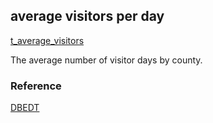 ## average visitors per day

[t_average_visitors](https://github.com/OHI-Science/mhi/blob/master/region2017/layers/)

The average number of visitor days by county.

### Reference

[DBEDT](http://dbedt.hawaii.gov/economic/databook/db2015/)